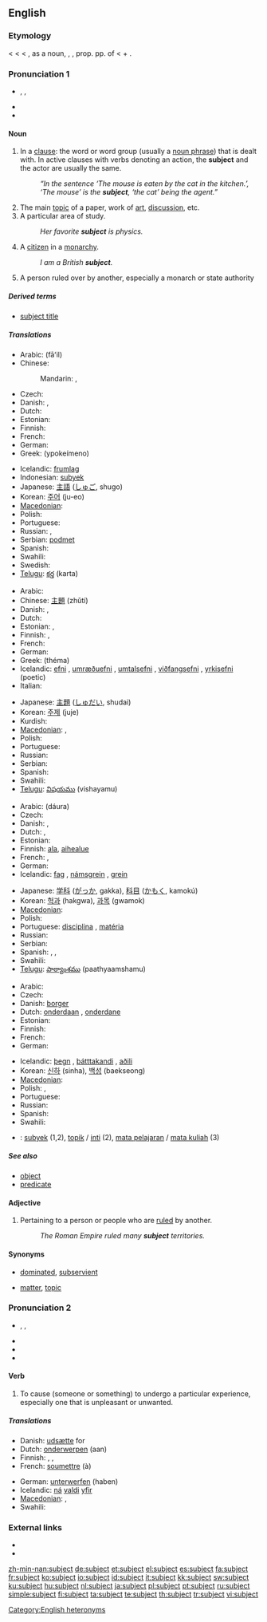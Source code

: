 ==English==
{{wikipedia|dab=subject}}
{{rank|dark|ye|common|439|subject|can't|ready|ought}}

===Etymology===
< {{etyl|enm}} {{term|subget}} < {{etyl|fro}} {{term|suget}} < {{etyl|la}} {{term|subiectus||lying under or near, adjacent, also subject, exposed}}, as a noun, {{term|subiectus||a subject, an inferior}}, {{term|subiectum||the subject of a proposition}}, prop. pp. of {{term|subicio|subiciō|throw, lay, place}} < {{term|sub||under, at the foot of|lang=la}} + {{term|iacio|iaciō|throw, hurl|lang=la}}.

{{etystub|probably 3 etymologies}}

===Pronunciation 1===
{{rfc-pron-n|Pronunciation 1|lang=en}}
* {{enPR|sŭbʹjĕkt}}, {{IPA|/ˈsʌb.dʒɛkt/}}, {{SAMPA|/"sVbdZEkt/}}
* {{audio|en-us-subject-noun.ogg|Audio (US)}}
* {{hyphenation|sub|ject}}

====Noun====
{{en-noun}}

# {{grammar}} In a [[clause]]: the word or word group (usually a [[noun phrase]]) that is dealt with. In active clauses with verbs denoting an action, the '''subject''' and the actor are usually the same.
#: ''“In the sentence ‘The mouse is eaten by the cat in the kitchen.’, ‘The mouse’ is the '''subject''', ‘the cat’ being the agent.”''
# The main [[topic]] of a paper, work of [[art]], [[discussion]], etc.
# A particular area of study.
#: ''Her favorite '''subject''' is physics.''
# A [[citizen]] in a [[monarchy]].
#: ''I am a British '''subject'''.''
# A person ruled over by another, especially a monarch or state authority

=====Derived terms=====
* [[subject title]]

=====Translations=====
{{trans-top|in grammar}}
* Arabic: {{Arab|[[فاعل]]}} (fāʻil) {{m}}
* Chinese:
*: Mandarin: {{t-|cmn|主語|sc=Hani|xs=Mandarin}},  {{t|cmn|主语|tr=zhǔyǔ|sc=Hani|xs=Mandarin}}
* Czech: {{t-|cs|podmět|m}}
* Danish: {{t-|da|grundled|n}}, {{t-|da|subjekt|n}}
* Dutch: {{t+|nl|onderwerp|n}}
* Estonian: {{t-|et|alus}}
* Finnish: {{t+|fi|subjekti}}
* French: {{t+|fr|sujet|m}}
* German: {{t+|de|Subjekt|n}}
* Greek: {{t+|el|υποκείμενο|n|sc=Grek}} (ypokeímeno)
{{trans-mid}}
* Icelandic: [[frumlag]] {{n}}
* Indonesian: [[subyek]]
* Japanese: [[主語]] ([[しゅご]], shugo)
* Korean: [[주어]] (ju-eo)
* [[Macedonian]]: {{t|mk|подмет|m|tr=pódmet|sc=Cyrl|xs=Macedonian}}
* Polish: {{t+|pl|podmiot|m}}
* Portuguese: {{t+|pt|sujeito|m}}
* Russian: {{t|ru|подлежащее|n|tr=podležáščeje|sc=Cyrl}},  {{t|ru|субъект|m|tr=sub”jékt|sc=Cyrl}}
* Serbian: [[podmet]] {{m}}
* Spanish: {{t+|es|sujeto|m}}
* Swahili: {{t|sw|somo|xs=Swahili}}
* Swedish: {{t+|sv|subjekt}}
* [[Telugu]]: [[కర్త]] (karta)
{{trans-bottom}}

{{trans-top|main topic}}
* Arabic: {{Arab|[[موضوع]]}} {{unicode|(mauɖú:ʕ)}} {{m}}
* Chinese: [[主題]] (zhǔtí)
* Danish: {{t-|da|emne|n}}, {{t-|da|tema|n}}
* Dutch: {{t+|nl|onderwerp}}
* Estonian: {{t+|et|aine}}, {{t-|et|teema}}
* Finnish: {{t+|fi|aihe}}, {{t-|fi|teema}}
* French: {{t+|fr|sujet|m}}
* German: {{t+|de|Thema|n}}
* Greek: {{t+|el|θέμα|n|sc=Grek}} (théma)
* Icelandic: [[efni]] {{n}}, [[umræðuefni]] {{n}}, [[umtalsefni]] {{n}}, [[viðfangsefni]] {{n}}, [[yrkisefni]] (poetic) {{n}}
* Italian: {{t+|it|soggetto|m}}
{{trans-mid}}
* Japanese: [[主題]] ([[しゅだい]], shudai)
* Korean: [[주제]] (juje)
* Kurdish: {{t+|ku|بابه‌ت|tr=babet|sc=ku-Arab}}
* [[Macedonian]]: {{t-|mk|предмет|m|tr=prédmet|sc=Cyrl|xs=Macedonian}},  {{t-|mk|тема|f|tr=téma|sc=Cyrl|xs=Macedonian}}
* Polish: {{t+|pl|temat|m}}
* Portuguese: {{t+|pt|matéria|f}}
* Russian: {{t+|ru|предмет|m|tr=predmét|sc=Cyrl}}
* Serbian: {{t-|sr|predmet|m}}
* Spanish: {{t+|es|materia|f}}
* Swahili: {{t|sw|somo|xs=Swahili}}
* [[Telugu]]: [[విషయము]] (vishayamu)
{{trans-bottom}}

{{trans-top|particular area of study}}
* Arabic: {{Arab|[[دورة]]}} (dáura) {{f}}
* Czech: {{t+|cs|předmět|m}}
* Danish: {{t-|da|fag|n}}, {{t-|da|emne|n}}
* Dutch: {{t+|nl|vak|n}}, {{t+|nl|vakgebied|n}}
* Estonian: {{t+|et|aine}}
* Finnish: [[ala]], [[aihealue]]
* French: {{t+|fr|matière|f}}, {{t+|fr|discipline|f}}
* German: {{t+|de|Fach|n}}
* Icelandic: [[fag]] {{n}}, [[námsgrein]] {{f}}, [[grein]] {{f}}
{{trans-mid}}
* Japanese: [[学科]] ([[がっか]], gakka), [[科目]] ([[かもく]], kamokú)
* Korean: [[헉과]] (hakgwa), [[과목]] (gwamok)
* [[Macedonian]]: {{t-|mk|предмет|m|tr=prédmet|sc=Cyrl|xs=Macedonian}}
* Polish: {{t+|pl|przedmiot|m}}
* Portuguese: [[disciplina]] {{f}}, [[matéria]] {{f}}
* Russian: {{t+|ru|предмет|m|tr=predmét|sc=Cyrl}}
* Serbian: {{t-|sr|predmet|m}}
* Spanish: {{t+|es|asignatura|f}}, {{t+|es|materia|f}}, {{t-|es|curso|m}}
* Swahili: {{t|sw|somo|xs=Swahili}}
* [[Telugu]]: [[పాఠ్యాంశము]] (paathyaamshamu)
{{trans-bottom}}

{{trans-top|citizen in a monarchy}}
* Arabic: {{Arab|[[رعية]]}} {{unicode|(raʕíyya)}}
* Czech: {{t-|cs|poddaný|m}}
* Danish: [[borger]] {{c}}
* Dutch: [[onderdaan]] {{m}}, [[onderdane]] {{f}}
* Estonian: {{t-|et|alam}}
* Finnish: {{t-|fi|alamainen}}
* French: {{t+|fr|sujet|m}}
* German: {{t+|de|Untertan|m}}
{{trans-mid}}
* Icelandic: [[þegn]] {{k}}, [[þátttakandi]] {{k}}, [[aðili]] {{k}}
* Korean: [[신하]] (sinha), [[백성]] (baekseong)
* [[Macedonian]]: {{t|mk|поданик|m|tr=pódanik|sc=Cyrl|xs=Macedonian}}
* Polish: {{t|pl|poddany|m}}, {{t|pl|poddana|f}}
* Portuguese: {{t+|pt|súdito|m}}
* Russian: {{t+|ru|подданный|m|tr=póddannyj|sc=Cyrl}}
* Spanish: {{t+|es|súbdito|m}}
* Swahili: {{t|sw|somo|xs=Swahili}}
{{trans-bottom}}

{{checktrans-top}}
<!--Remove this section once all of the translations below have been moved into the tables above.-->
* {{ttbc|Indonesian}}: [[subyek]] (1,2), [[topik]] / [[inti]] (2), [[mata pelajaran]] / [[mata kuliah]] (3)
{{trans-bottom}}

=====See also=====
* [[object]]
* [[predicate]]

====Adjective====
{{en-adj|-}}

# Pertaining to a person or people who are [[rule]]d by another.
#: ''The Roman Empire ruled many '''subject''' territories.''

====Synonyms====
* {{italbrac-colon|politics}} [[dominated]], [[subservient]]
* {{italbrac-colon|discussion}} [[matter]], [[topic]]

===Pronunciation 2===
* {{enPR|səb-jĕktʹ}}, {{IPA|/səbˈdʒɛkt/|/sʌbˈdʒɛkt/}}, {{SAMPA|/s@b"dZEkt/}}
* {{audio|en-us-subject-verb.ogg|Audio (US)}}
* {{rhymes|ɛkt}}
* {{hyphenation|sub|ject}}

====Verb====
{{en-verb}}

# {{transitive|construed with '''to'''}} To cause (someone or something) to undergo a particular experience, especially one that is unpleasant or unwanted.

=====Translations=====
{{trans-top|cause to undergo}}
* Danish: [[udsætte]] for
* Dutch: [[onderwerpen]] (aan)
* Finnish: {{t+|fi|pakottaa}}, {{t-|fi|painostaa}}, {{t+|fi|alistaa}}
* French: [[soumettre]] (à)
{{trans-mid}}
* German: [[unterwerfen]] (haben)
* Icelandic: [[ná]] [[valdi]] [[yfir]]
* [[Macedonian]]: {{t|mk|подложува|tr=pódložuva|sc=Cyrl|xs=Macedonian}},  {{t|mk|изложува|tr=izlóžuva|sc=Cyrl|xs=Macedonian}}
* Swahili: {{t|sw|somo|xs=Swahili}}
{{trans-bottom}}

===External links===
* {{R:Webster 1913}}
* {{R:Century 1911}}

[[Category:English heteronyms]]

[[zh-min-nan:subject]]
[[de:subject]]
[[et:subject]]
[[el:subject]]
[[es:subject]]
[[fa:subject]]
[[fr:subject]]
[[ko:subject]]
[[io:subject]]
[[id:subject]]
[[it:subject]]
[[kk:subject]]
[[sw:subject]]
[[ku:subject]]
[[hu:subject]]
[[nl:subject]]
[[ja:subject]]
[[pl:subject]]
[[pt:subject]]
[[ru:subject]]
[[simple:subject]]
[[fi:subject]]
[[ta:subject]]
[[te:subject]]
[[th:subject]]
[[tr:subject]]
[[vi:subject]]